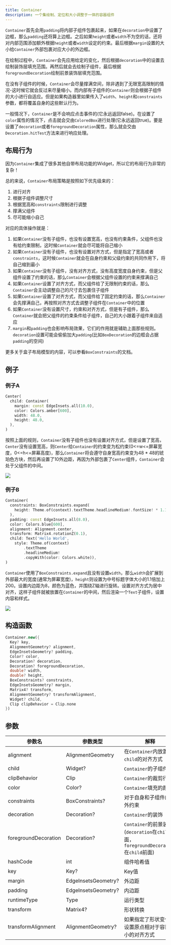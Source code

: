 ```yaml
---
title: Container
description: 一个集绘制、定位和大小调整于一体的容器组件
---
```


`Container`首先会用`padding`将内部子组件包裹起来，如果在`decoration`中设置了边框，那么`padding`还将算上边框。之后如果`height`或者`width`不为空的话，还将对内部范围添加额外根据`height`或者`width`设定的约束。最后根据`margin`设置的大小给`Container`外部包裹对应大小的外边框。

在绘制过程中，`Container`会先应用给定的变化，然后根据`decoration`中的设置去绘制装饰层填充范围。再然后就会去绘制子组件，最后根据`foregroundDecoration`绘制前景装饰层填充范围。

在没有子组件的时候，`Container`会尽量撑满空间，除非遇到了无限宽高限制的情况-这时候它就会反过来尽量缩小。而内部有子组件的`Container`则会根据子组件的大小进行自适应。但是如果构造器里如果传入了`width`、`height`和`constraints`参数，都将覆盖自身的这些默认行为。

一般情况下，`Container`是不会响应点击事件的(它永远返回false)。在设置了`color`属性的情况下，点击就会交由`ColoredBox`进行处理(它永远返回true)。要是设置了`decoration`或者`foregroundDecoration`属性，那么就会交由`Decoration.hitTest`方法来进行响应处理。

## 布局行为
因为`Container`集成了很多其他自带布局功能的Widget，所以它的布局行为非常的复杂！

总的来说，`Container`布局策略是按照如下优先级来的：
1. 进行对齐
2. 根据子组件调整尺寸
3. 根据宽高和`constraints`限制进行调整
4. 撑满父组件
5. 尽可能缩小自己

对应的具体操作就是：
1. 如果`Container`没有子组件，也没有设置宽高，也没有约束条件，父组件也没有给约束限制，这时候`Container`就会尽可能将自己缩小
2. 如果`Container`没有子组件，也没有设置对齐方式，但是指定了宽高或者`constraints`，这时候`Container`就会在自身约束和父级约束的共同作用下，将自己缩到最小
3. 如果`Container`没有子组件，没有对齐方式，没有高度宽度自身约束，但是父组件设置了约束的话，那么`Container`会根据父组件设置的约束来撑满自己
4. 如果`Container`设置了对齐方式，而父组件给了无限制约束的话，那么`Container`会主动调整自己的尺寸去包裹住子组件
5. 如果`Container`设置了对齐方式，而父组件给了固定约束的话，那么`Container`会先撑满自己，再按照对齐方式去调整子组件在`Container`中的位置
6. 如果`Container`没有设置尺寸，约束和对齐方式，但是有子组件，那么`Container`就会把父组件的约束条件给子组件，自己的大小跟着子组件来自适应
7. `margin`和`padding`也会影响布局效果，它们的作用就是辅助上面那些规则。`decoration`设置可能会偷偷加大`padding`(比如`BoxDecoration`的边框会占据`padding`的空间)

更多关于盒子布局模型的内容，可以参看`BoxConstraints`的文档。


## 例子
### 例子A
```dart
Center(
  child: Container(
    margin: const EdgeInsets.all(10.0),
    color: Colors.amber[600],
    width: 48.0,
    height: 48.0,
  ),
)
```
按照上面的规则，`Container`没有子组件也没有设置对齐方式，但是设置了宽高，`Center`没有设置宽高，则`Center`给`Container`的约束变为松约束(0<=w<=屏幕宽度，0<=h<=屏幕高度)，那么`Container`将会遵守自身宽高约束变为48 * 48的琥珀色方块，然后再设置了10外边距，再因为外部包裹了`Center`组件，`Container`会处于父组件的中间。

![](https://flutter.github.io/assets-for-api-docs/assets/widgets/container_a.png)


### 例子B
```dart
Container(
  constraints: BoxConstraints.expand(
    height: Theme.of(context).textTheme.headlineMedium!.fontSize! * 1.1 + 200.0,
  ),
  padding: const EdgeInsets.all(8.0),
  color: Colors.blue[600],
  alignment: Alignment.center,
  transform: Matrix4.rotationZ(0.1),
  child: Text('Hello World',
    style: Theme.of(context)
        .textTheme
        .headlineMedium!
        .copyWith(color: Colors.white)),
)
```
`Container`使用了`BoxConstraints.expand`且没有设置`width`，那么`width`会扩展到外部最大的宽度(通常为屏幕宽度)，`height`则设置为中号标题字体大小的1.1倍加上200。设置内边距为8，颜色为蓝色，并围绕Z轴进行旋转。设置对齐方式为居中对齐，这样子组件就被放置在`Container`的中间，然后渲染一个`Text`子组件，设置内容和样式。

![](https://flutter.github.io/assets-for-api-docs/assets/widgets/container_b.png)

## 构造函数
```dart
Container.new({
  Key? key, 
  AlignmentGeometry? alignment, 
  EdgeInsetsGeometry? padding, 
  Color? color, 
  Decoration? decoration, 
  Decoration? foregroundDecoration, 
  double? width, 
  double? height, 
  BoxConstraints? constraints, 
  EdgeInsetsGeometry? margin, 
  Matrix4? transform, 
  AlignmentGeometry? transformAlignment, 
  Widget? child, 
  Clip clipBehavior = Clip.none
})
```

## 参数
| 参数名 | 参数类型  |  解释   |
|------|----------|---------|
|alignment | AlignmentGeometry | 在`Container`内放置`child`的对齐方式 |
|child | Widget? | `Container`的子组件 |
|clipBehavior | Clip | `Container`的裁剪行为  |
|color| Color? | `Container`填充的颜色  |
|constraints| BoxConstraints? | 对于自身和子组件的额外约束 |
|decoration | Decoration? | `Container`的装饰  |
|foregroundDecoration| Decoration?| `Container`的前景装饰 (`decoration`在`child`后面，`foregroundDecoration`在`child`前面) |
|hashCode | int | 组件哈希值|
|key | Key? | Key值 |
|margin | EdgeInsetsGeometry? | 外边距 |
|padding | EdgeInsetsGeometry? | 内边距 |
|runtimeType | Type | 运行类型|
|transform | Matrix4? | 形状转换 |
|transformAlignment | AlignmentGeometry? | 如果指定了形状变化，设置原点相对于容器大小的对齐方式 |

